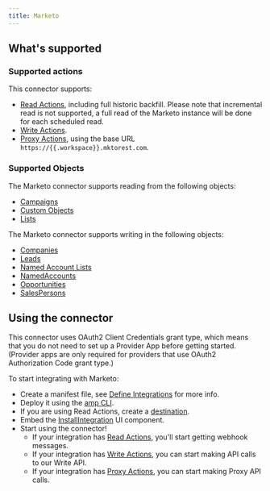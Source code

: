 ```yaml
---
title: Marketo
---
```

## What's supported

### Supported actions

This connector supports:
- [Read Actions](/define-integrations/read-actions), including full historic backfill. Please note that incremental read is not supported, a full read of the Marketo instance will be done for each scheduled read.
- [Write Actions](/define-integrations/write-actions).
- [Proxy Actions](/define-integrations/proxy-actions), using the base URL `https://{{.workspace}}.mktorest.com`.

### Supported Objects
The Marketo connector supports reading from the following objects:

- [Campaigns](https://developer.adobe.com/marketo-apis/api/mapi/#tag/Campaigns)
- [Custom Objects](https://developer.adobe.com/marketo-apis/api/mapi/#tag/Custom-Objects)
- [Lists](https://developer.adobe.com/marketo-apis/api/mapi/#tag/Static-Lists)

The Marketo connector supports writing in the following objects:

- [Companies](https://developer.adobe.com/marketo-apis/api/mapi/#tag/Companies)
- [Leads](https://developer.adobe.com/marketo-apis/api/mapi/#tag/Leads)
- [Named Account Lists](https://developer.adobe.com/marketo-apis/api/mapi/#tag/Named-Account-Lists)
- [NamedAccounts](https://developer.adobe.com/marketo-apis/api/mapi/#tag/Named-Accounts)
- [Opportunities](https://developer.adobe.com/marketo-apis/api/mapi/#tag/Opportunities)
- [SalesPersons](https://developer.adobe.com/marketo-apis/api/mapi/#tag/Sales-Persons)

## Using the connector

This connector uses OAuth2 Client Credentials grant type, which means that you do not need to set up a Provider App before getting started. (Provider apps are only required for providers that use OAuth2 Authorization Code grant type.)


To start integrating with Marketo:
- Create a manifest file, see [Define Integrations](/define-integrations/overview) for more info.
- Deploy it using the [amp CLI](/cli/overview).
- If you are using Read Actions, create a [destination](/destinations).
- Embed the [InstallIntegration](/embeddable-ui-components#install-integration) UI component.
- Start using the connector!
   - If your integration has [Read Actions](/define-integrations/read-actions), you'll start getting webhook messages.
   - If your integration has [Write Actions](/define-integrations/write-actions), you can start making API calls to our Write API.
   - If your integration has [Proxy Actions](/define-integrations/proxy-actions), you can start making Proxy API calls.

